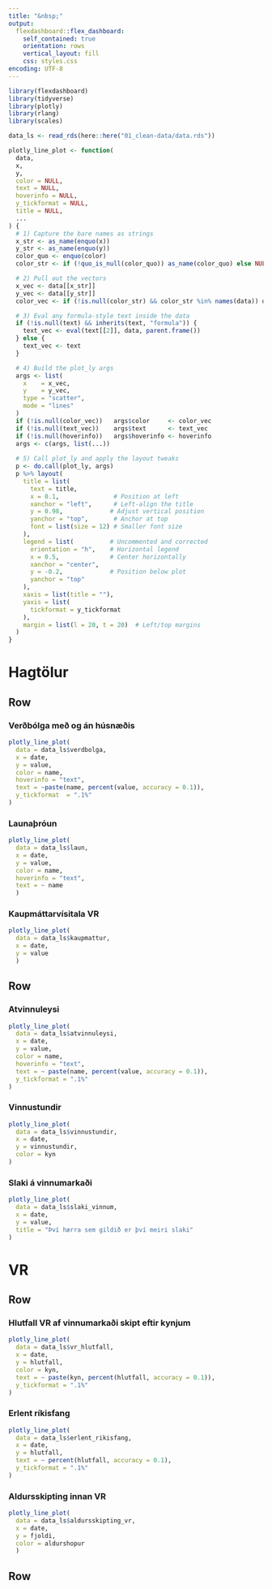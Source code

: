 ```yaml
---
title: "&nbsp;"
output: 
  flexdashboard::flex_dashboard:
    self_contained: true
    orientation: rows
    vertical_layout: fill
    css: styles.css
encoding: UTF-8
---
```



```r
library(flexdashboard)
library(tidyverse)
library(plotly)
library(rlang)
library(scales)

data_ls <- read_rds(here::here("01_clean-data/data.rds"))

```

```r
plotly_line_plot <- function(
  data,
  x,
  y,
  color = NULL,
  text = NULL,
  hoverinfo = NULL,
  y_tickformat = NULL,
  title = NULL,
  ...
) {
  # 1) Capture the bare names as strings
  x_str <- as_name(enquo(x))
  y_str <- as_name(enquo(y))
  color_quo <- enquo(color)
  color_str <- if (!quo_is_null(color_quo)) as_name(color_quo) else NULL

  # 2) Pull out the vectors
  x_vec <- data[[x_str]]
  y_vec <- data[[y_str]]
  color_vec <- if (!is.null(color_str) && color_str %in% names(data)) data[[color_str]] else NULL

  # 3) Eval any formula‐style text inside the data
  if (!is.null(text) && inherits(text, "formula")) {
    text_vec <- eval(text[[2]], data, parent.frame())
  } else {
    text_vec <- text
  }

  # 4) Build the plot_ly args
  args <- list(
    x    = x_vec,
    y    = y_vec,
    type = "scatter",
    mode = "lines"
  )
  if (!is.null(color_vec))   args$color     <- color_vec
  if (!is.null(text_vec))    args$text      <- text_vec
  if (!is.null(hoverinfo))   args$hoverinfo <- hoverinfo
  args <- c(args, list(...))
  
  # 5) Call plot_ly and apply the layout tweaks
  p <- do.call(plot_ly, args)
  p %>% layout(
    title = list(
      text = title,
      x = 0.1,               # Position at left
      xanchor = "left",      # Left-align the title
      y = 0.98,             # Adjust vertical position
      yanchor = "top",       # Anchor at top
      font = list(size = 12) # Smaller font size
    ),
    legend = list(          # Uncommented and corrected
      orientation = "h",    # Horizontal legend
      x = 0.5,              # Center horizontally
      xanchor = "center",   
      y = -0.2,             # Position below plot
      yanchor = "top"       
    ),
    xaxis = list(title = ""),
    yaxis = list(
      tickformat = y_tickformat
    ),
    margin = list(l = 20, t = 20)  # Left/top margins
  )
}
```

Hagtölur
=======================================================================

Row
-----------------------------------------------------------------------

### Verðbólga með og án húsnæðis

```r

plotly_line_plot(
  data = data_ls$verdbolga,
  x = date,
  y = value,
  color = name,
  hoverinfo = "text",
  text = ~paste(name, percent(value, accuracy = 0.1)),
  y_tickformat  = ".1%"
)

```



### Launaþróun

```r
plotly_line_plot(
  data = data_ls$laun,
  x = date,
  y = value,
  color = name,
  hoverinfo = "text",
  text = ~ name
  )
```



### Kaupmáttarvísitala VR

```r
plotly_line_plot(
  data = data_ls$kaupmattur,
  x = date,
  y = value
  )
```



Row
-----------------------------------------------------------------------

### Atvinnuleysi

```r
plotly_line_plot(
  data = data_ls$atvinnuleysi,
  x = date,
  y = value,
  color = name,
  hoverinfo = "text",
  text = ~ paste(name, percent(value, accuracy = 0.1)),
  y_tickformat = ".1%"
)
```


### Vinnustundir

```r
plotly_line_plot(
  data = data_ls$vinnustundir,
  x = date,
  y = vinnustundir,
  color = kyn
)

```


### Slaki á vinnumarkaði
```r
plotly_line_plot(
  data = data_ls$slaki_vinnum,
  x = date,
  y = value,
  title = "Því hærra sem gildið er því meiri slaki"
)
```



VR
=======================================================================

Row
-----------------------------------------------------------------------

### Hlutfall VR af vinnumarkaði skipt eftir kynjum
```r
plotly_line_plot(
  data = data_ls$vr_hlutfall,
  x = date,
  y = hlutfall,
  color = kyn,
  text = ~ paste(kyn, percent(hlutfall, accuracy = 0.1)),
  y_tickformat = ".1%"
)
```



### Erlent ríkisfang
```r
plotly_line_plot(
  data = data_ls$erlent_rikisfang,
  x = date,
  y = hlutfall,
  text = ~ percent(hlutfall, accuracy = 0.1),
  y_tickformat = ".1%"
)

```


### Aldursskipting innan VR
```r
plotly_line_plot(
  data = data_ls$aldursskipting_vr,
  x = date,
  y = fjoldi,
  color = aldurshopur
  )

```


Row
-----------------------------------------------------------------------
